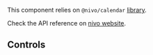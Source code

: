 
<Meta of={CalendarStories} />

<Title>Calendar example</Title>

This component relies on `@nivo/calendar` [library](https://nivo.rocks/).

Check the API reference on [nivo website](https://nivo.rocks/calendar/).

<Primary />

## Controls

<Controls />
